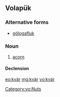 ==Volapük==

===Alternative forms===
*[[gölogafluk]]

===Noun===
{{vo-noun}}

# [[acorn]]

====Declension====
{{vo-decl-noun}}

[[Category:vo:Nuts]]

[[eo:kvär]]
[[mg:kvär]]
[[vo:kvär]]